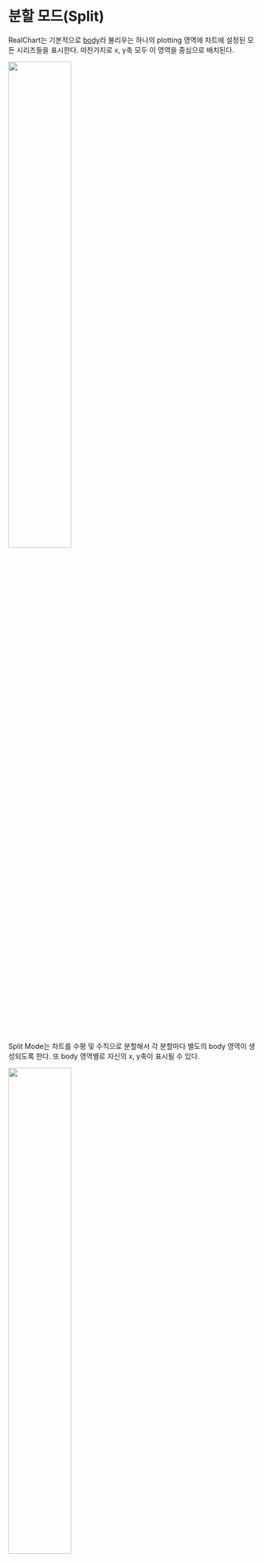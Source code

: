 # 분할 모드(Split)

RealChart는 기본적으로 [body](/config/config/body)라 불리우는 하나의 plotting 영역에 
차트에 설정된 모든 시리즈들을 표시한다. 마찬가지로 x, y축 모두 이 영역을 중심으로 배치된다.

<img src="/images/guide/body-01.png" width="50%" className="border-img"/>

Split Mode는 차트를 수평 및 수직으로 분할해서 각 분할마다 별도의 body 영역이 생성되도록 한다.
또 body 영역별로 자신의 x, y축이 표시될 수 있다.

<img src="/images/guide/body-split.png" width="50%" className="border-img"/>

차트 최상위 [split](/config/config/split) 모델로 설정하며,
먼저 [visible](/config/config/split#visible)을 **true**로 지정하고, 
[rows](/config/config/split#rows), [cols](/config/config/split#cols) 속성에 
각각 y축, x축 방향 분할 수를 지정한다.

```js
const config = {
    split: {
        visible: true,  // 반드시 true로 지정해야 한다.
        rows: 2,
        cols: 3
    }
};
```

## 축

각 분할은 영역 주위에 별도의 x, y축들을 표시할 수 있다.
축들이 어느 분할 주위에 표시될 지는 Axis.[row](/config/config/base/axis#row), 
[col](/config/config/base/axis#col) 속성으로 설정한다.

```js
const config = {
    split: {
        visible: true,
        cols: 3
    },
    xAxis: [{
        // col을 지정하지 않으면 0,
        // row를 지정하지 않으면 0
    }, {
        col: 1,
    }, {
        col: 2,
    }],
}
```

## 시리즈

분할 모드에서 시리즈가 어느 body에 표시될 지는 Series.[row](/config/config/base/series#row), 
Series.[col](/config/config/base/series#col) 속성으로 직접 지정하거나,
시리즈에 연결된 x, y축에 의해 자동으로 위치가 결정된다.

```js
const config = {
    series: [{
        // xAxis나 col을 모두 지정하지 않으면 col = 0
        // yAxis나 row를 모두 지정하지 않으면 row = 0
    }, {
        xAxis: 1,
    }, {
        col: 2,
    }]
}
```
<FiddleLink label="Try Split" href="https:/jsfiddle.net/gh/get/library/pure/realgrid/realchart-demo/tree/master/guide/split"/>  

### See Also

- [축 개요](/guide/axes)
- [시리즈 개요](/guide/series)
- [차트 Configuration](/config)
